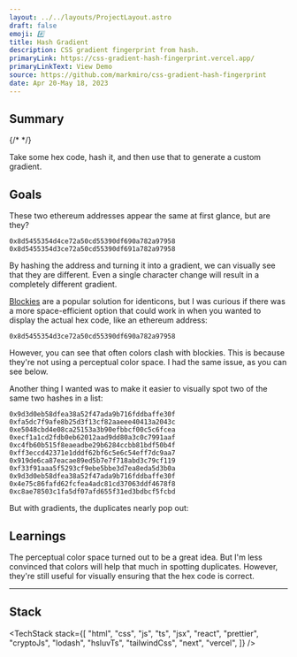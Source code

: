 ```yaml
---
layout: ../../layouts/ProjectLayout.astro
draft: false
emoji: #️⃣
title: Hash Gradient
description: CSS gradient fingerprint from hash.
primaryLink: https://css-gradient-hash-fingerprint.vercel.app/
primaryLinkText: View Demo
source: https://github.com/markmiro/css-gradient-hash-fingerprint
date: Apr 20-May 18, 2023
---
```



## Summary

{/* <Tweet id="https://twitter.com/markmiro/status/1649149344334110721" /> */}

Take some hex code, hash it, and then use that to generate a custom gradient.

## Goals

These two ethereum addresses appear the same at first glance, but are they?

```
0x8d5455354d4ce72a50cd55390df690a782a97958
0x8d5455354d3ce72a50cd55390df691a782a97958
```

By hashing the address and turning it into a gradient, we can visually see that they are different. Even a single character change will result in a completely different gradient.

<S3Image src="posts/gradient-near-duplicate.png" />

[Blockies](https://github.com/download13/blockies) are a popular solution for identicons, but I was curious if there was a more space-efficient option that could work in when you wanted to display the actual hex code, like an ethereum address:

```
0x8d5455354d3ce72a50cd55390df690a782a97958
```

<S3Image src="posts/blockies.png" />

However, you can see that often colors clash with blockies. This is because they're not using a perceptual color space. I had the same issue, as you can see below.

<S3Image src="posts/low-contrast-gradients.png" />

Another thing I wanted was to make it easier to visually spot two of the same two hashes in a list:

```
0x9d3d0eb58dfea38a52f47ada9b716fddbaffe30f
0xfa5dc7f9afe8b25d3f13cf82aaeee40413a2043c
0xe5048cbd4e08ca25153a3b90efbbcf00c5c6fcea
0xecf1a1cd2fdb0eb62012aad9dd80a3c0c7991aaf
0xc4fb60b515f8eaeadbe29b6284ccbb81bdf50b4f
0xff3eccd42371e1dddf62bf6c5e6c54eff7dc9aa7
0x919de6ca87eacae89ed5b7e7f718abd3c79cf119
0xf33f91aaa5f5293cf9ebe5bbe3d7ea8eda5d3b0a
0x9d3d0eb58dfea38a52f47ada9b716fddbaffe30f
0x4e75c86fafd62fcfea4adc81cd37063ddf4678f8
0xc8ae78503c1fa5df07afd655f31ed3bdbcf5fcbd
```

But with gradients, the duplicates nearly pop out:

<S3Image src="posts/gradient-fingerprint-duplicates.png" />

## Learnings

The perceptual color space turned out to be a great idea. But I'm less convinced that colors will help that much in spotting duplicates. However, they're still useful for visually ensuring that the hex code is correct.

---

## Stack

<TechStack
  stack={[
    "html",
    "css",
    "js",
    "ts",
    "jsx",
    "react",
    "prettier",
    "cryptoJs",
    "lodash",
    "hsluvTs",
    "tailwindCss",
    "next",
    "vercel",
  ]}
/>
